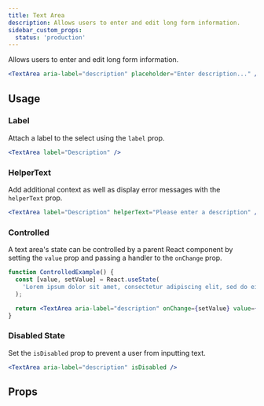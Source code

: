 ```yaml
---
title: Text Area
description: Allows users to enter and edit long form information.
sidebar_custom_props:
  status: 'production'
---
```


Allows users to enter and edit long form information.

```jsx live
<TextArea aria-label="description" placeholder="Enter description..." />
```

## Usage

### Label

Attach a label to the select using the `label` prop.

```jsx live
<TextArea label="Description" />
```

### HelperText

Add additional context as well as display error messages with the `helperText` prop.

```jsx live
<TextArea label="Description" helperText="Please enter a description" />
```

### Controlled

A text area's state can be controlled by a parent React component by setting the `value` prop and
passing a handler to the `onChange` prop.

```jsx live
function ControlledExample() {
  const [value, setValue] = React.useState(
    'Lorem ipsum dolor sit amet, consectetur adipiscing elit, sed do eiusmod tempor incididunt ut labore et dolore magna aliqua',
  );

  return <TextArea aria-label="description" onChange={setValue} value={value} />;
}
```

### Disabled State

Set the `isDisabled` prop to prevent a user from inputting text.

```jsx live
<TextArea aria-label="description" isDisabled />
```

## Props

<PropsTable component="TextArea" />
